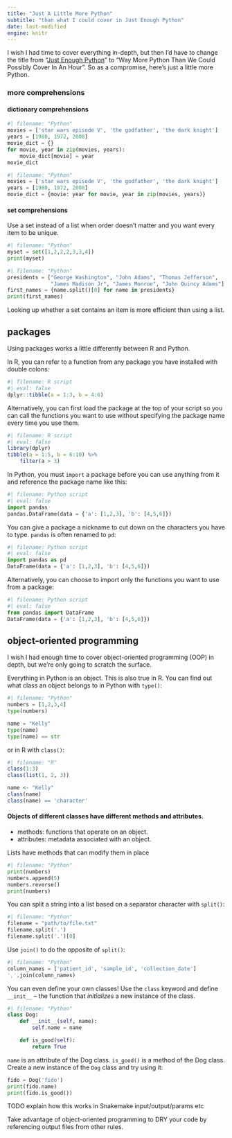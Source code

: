 ```yaml
---
title: "Just A Little More Python"
subtitle: "than what I could cover in Just Enough Python"
date: last-modified
engine: knitr
---
```


I wish I had time to cover everything in-depth, but then I'd have to change the 
title from "[Just Enough Python](index.qmd)" to "Way More Python 
Than We Could Possibly Cover In An Hour". 
So as a compromise, here's just a little more Python.

<!--
# topics i wish i had time to cover 
## mutability
## iterables, iterators, generators
### range returns somehting like a generator. lazy evaluation.
## reading & writing files
## tupes, named tupes. for snakemake wildcards
## snakemake params - use lambda with wildcards & output args

TODO
-->
### more comprehensions

#### dictionary comprehensions

```python
#| filename: "Python"
movies = ['star wars episode V', 'the godfather', 'the dark knight']
years = [1980, 1972, 2008]
movie_dict = {}
for movie, year in zip(movies, years):
    movie_dict[movie] = year
movie_dict
```


```python
#| filename: "Python"
movies = ['star wars episode V', 'the godfather', 'the dark knight']
years = [1980, 1972, 2008]
movie_dict = {movie: year for movie, year in zip(movies, years)}
```

#### set comprehensions

Use a set instead of a list when order doesn't matter and you want every item
to be unique. 

```python
#| filename: "Python"
myset = set([1,2,2,2,3,3,4])
print(myset)
```

```python
#| filename: "Python"
presidents = ["George Washington", "John Adams", "Thomas Jefferson", 
              "James Madison Jr", "James Monroe", "John Quincy Adams"]
first_names = {name.split()[0] for name in presidents}
print(first_names)
```

Looking up whether a set contains an item is more efficient than using a list.

## packages

Using packages works a little differently between R and Python.

In R, you can refer to a function from any package you have installed with double colons:

```R
#| filename: R script
#| eval: false
dplyr::tibble(a = 1:3, b = 4:6)
```

Alternatively, you can first load the package at the top of your script so you
can call the functions you want to use without specifying the package name every
time you use them.

```R
#| filename: R script
#| eval: false
library(dplyr)
tibble(a = 1:5, b = 6:10) %>%
    filter(a > 3)
```


In Python, you must `import` a package before you can use anything from it and
reference the package name like this:

```python
#| filename: Python script
#| eval: false
import pandas
pandas.DataFrame(data = {'a': [1,2,3], 'b': [4,5,6]})
```

You can give a package a nickname to cut down on the characters you have to type.
`pandas` is often renamed to `pd`:


```python
#| filename: Python script
#| eval: false
import pandas as pd
DataFrame(data = {'a': [1,2,3], 'b': [4,5,6]})
```

Alternatively, you can choose to import only the functions you want to use from a package:

```python
#| filename: Python script
#| eval: false
from pandas import DataFrame
DataFrame(data = {'a': [1,2,3], 'b': [4,5,6]})
```


## object-oriented programming

I wish I had enough time to cover object-oriented programming (OOP) in depth,
but we're only going to scratch the surface.

Everything in Python is an object. This is also true in R.
You can find out what class an object belongs to in Python with `type()`:

```python
#| filename: "Python"
numbers = [1,2,3,4]
type(numbers)

name = "Kelly"
type(name)
type(name) == str
```

or in R with `class()`:

```r
#| filename: "R"
class(1:3)
class(list(1, 2, 3))

name <- "Kelly"
class(name)
class(name) == 'character'
```


#### Objects of different classes have different methods and attributes.

- methods: functions that operate on an object.
- attributes: metadata associated with an object.


Lists have methods that can modify them in place

```python
#| filename: "Python"
print(numbers)
numbers.append(5)
numbers.reverse()
print(numbers)
```

You can split a string into a list based on a separator character with `split()`:

```python
#| filename: "Python"
filename = "path/to/file.txt"
filename.split('.')
filename.split('.')[0]
```

Use `join()` to do the opposite of `split()`:

```python
#| filename: "Python"
column_names = ['patient_id', 'sample_id', 'collection_date']
','.join(column_names)
```

You can even define your own classes! Use the `class` keyword and define `__init__` -- the function that _initializes_ a new instance of the class.

```python
#| filename: "Python"
class Dog:
    def __init__(self, name):
        self.name = name

    def is_good(self):
        return True
```

`name` is an attribute of the Dog class. `is_good()` is a method of the Dog class.
Create a new instance of the `Dog` class and try using it:

```python
fido = Dog('fido')
print(fido.name)
print(fido.is_good())
```


TODO explain how this works in Snakemake input/output/params etc

Take advantage of object-oriented programming to DRY your code by referencing 
output files from other rules.


<!--
## reading & writing files

TODO
-->